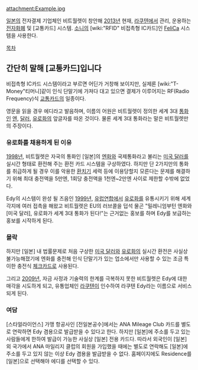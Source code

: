 attachment:Example.jpg

[[일본]]의 전자결제 기업체인 비트월렛이 창안해 [[2013년]] 현재, [[라쿠텐]]에서 관리, 운용하는 [[전자화폐]] 및 [교통카드] 시스템.
[[소니]]의 [wiki:"RFID" 비접촉형 IC카드]인 [[FeliCa]] 시스템을 사용한다.

[[목차]]
== 간단히 말해 [교통카드]입니다 ==
비접촉형 IC카드 시스템이라고 부르면 어딘가 거창해 보이지만, 실제론 [wiki:"T-Money"티머니]같이 인식 단말기에 가져다 대고 있으면 결제가 이루어지는 RF(Radio Frequency)식 [[교통카드]]의 일종이다.

영문을 읽을 경우 에디라고 발음하며, 이름의 어원은 비트월렛이 정의한 세계 3대 [[통화]]인 [[엔]], [[달러]], [[유로화]]의 앞글자를 따온 것이다. 물론 세계 3대 통화라는 말은 비트월렛만의 주장이다.

=== 유로화를 채용하게 된 이유 ===
[[1998년]], 비트월렛은 자국의 통화인 [일본]의 [[엔화]]와 국제통화라고 불리는 [[미국 달러]]를 실시간 형태로 환전해 주는 환전 카드 시스템을 구상하였다. 하지만 단 2가지만의 통화를 취급하게 될 경우 이를 악용한 [[환치기]] 세력 등에 이용당할지 모른다는 문제를 해결하기 위해 최대 충전액을 5만엔, 1회당 충전액을 1천엔~2만엔 사이로 제한할 수밖에 없었다.

Edy의 시스템이 완성 될 즈음인 [[1999년]], [[유럽연합]]에서 [[유로화]]를 유통시키기 위해 세계각지에 여러 접촉을 해왔고 비트월렛은 EU의 러브콜을 덥석 물곤 "밀레니엄부턴 엔화와 [미국 달러], 유로화가 세계 3대 통화가 된다!"는 근거없는 홍보를 하며 Edy를 보급하는 홍보를 시작하게 된다.

=== 몰락 ===
하지만 [일본] 내 법률문제로 처음 구상한 [[미국 달러]]와 [[유로화]]의 실시간 환전은 사실상 불가능해졌기에 엔화를 충전해 인식 단말기가 있는 업소에서만 사용할 수 있는 조금 특이한 충전식 [[체크카드]]로 사용된다.

그리고 [[2009년]], 자금 사정과 기술력의 한계를 극복하지 못한 비트월렛은 Edy에 대한 매각을 시도하게 되고, 유통업체인 [[라쿠텐]]이 인수하여 라쿠텐 Edy라는 이름으로 서비스되게 된다.

=== 여담 ===
[스타얼라이언스] 가맹 항공사인 [전일본공수]에서는 ANA Mileage Club 카드를 별도로 연락하면 Edy 겸용으로 발급받을 수 있다고 한다. 하지만 [일본]에 주소를 두고 있는 사람들에게 한하여 발급이 가능한 사실상 [일본] 전용 카드다. 따라서 외국인이 [일본] 외 국가에서 ANA 마일리지 클럽의 회원을 가입했을 때에는 별도로 연락해도 [일본]에 주소를 두고 있지 않는 이상 Edy 겸용을 발급받을 수 없다. 홈페이지에도 Residence를 [일본]으로 선택해야 에디를 선택할 수 있다.
